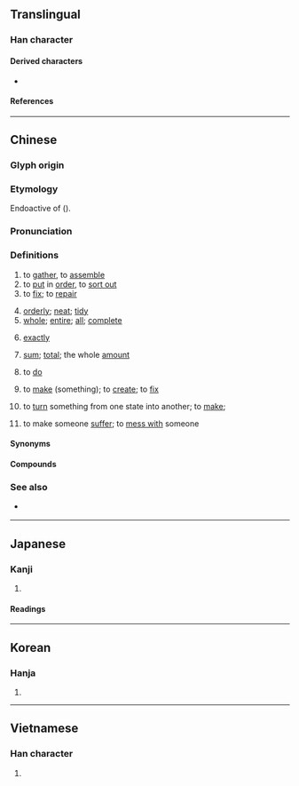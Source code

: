 {{also|𠢦}}
{{character info}}
==Translingual==
{{stroke order|strokes=16}}

===Han character===
{{Han char|rn=66|rad=攴|as=12|sn=16|four=58101|canj=DKMYM|ids=⿱敕正}}

====Derived characters====
* {{l|mul|[[𡓟]]}}

====References====
{{Han ref|kx=0475.321|dkj=13394|hdz=21477.080|uh=6574}}

----

==Chinese==
{{zh-forms|ss=𰋞}}

===Glyph origin===
{{Han etym}}
{{Han compound|敕|正|c1=s|c2=p|ls=psc}}

===Etymology===
Endoactive of {{och-l|正|id=1}} ({{zh-ref|Schuessler, 2007}}).

===Pronunciation===
{{zh-pron
|m=zhěng
|ma=Zh-zhěng.oga
|c=zing2
|h=pfs=cháng;gd=zen3/zang3
|h_note=Meixian: zen3 - literary; zang3 - vernacular
|md=cīng
|mn=ml,jj,tw:chéng
|mn-t=zian2
|w=2tsen
|mc=y
|oc=y
|cat=v,a,adv
}}

===Definitions===
{{zh-hanzi}}

# to [[gather]], to [[assemble]]
# to [[put]] in [[order]], to [[sort out]]
# to [[fix]]; to [[repair]]
#: {{zh-x|整 返 條 水喉 未 啊{aa3}？|Has the pipe been fixed?|C}}
# [[orderly]]; [[neat]]; [[tidy]]
# [[whole]]; [[entire]]; [[all]]; [[complete]]
#: {{zh-x|整 棟 樓 的 人 都 在 睡覺。|The people in the '''entire''' building are sleeping.}}
# [[exactly]]
#: {{zh-x|下午 三 點 整|three p.m. '''sharp'''}}
# [[sum]]; [[total]]; the whole [[amount]]
# {{lb|zh|dialectal Mandarin}} to [[do]]
#: {{zh-x|這 可 咋整 啊？|What do I '''do'''?|M-NE}}
# {{lb|zh|dialectal Mandarin|Cantonese}} to [[make]] (something); to [[create]]; to [[fix]]
#: {{zh-x|整 幾個 小菜|to '''fix''' a few side dishes|M-NE}}
#: {{zh-x|番茄{ke2} 應該 點 整？|How do I '''cook''' tomatoes?|C}}
#: {{zh-x|我 整 咗 蛋{daan6}撻{taat1} 但係 冇 人 食。|I '''made''' egg tarts but no one ate any.|C}}
#: {{zh-x|佢哋 整 咗 個 a{e}pp{1}。|They '''made''' an app.|C}}
# {{lb|zh|dialectal Mandarin|Cantonese}} to [[turn]] something from one state into another; to [[make]]; {{n-g|forming a causative.}}
#: {{zh-x|整爛|to break, to shatter|C}}
#: {{zh-x|整 直|to straighten|C}}
#: {{zh-x|整 大|to enlarge|C}}
#: {{zh-x|整 冧{lam3}|to topple|C}}
# {{lb|zh|colloquial}} to make someone [[suffer]]; to [[mess with]] someone

====Synonyms====
{{zh-dial}}

====Compounds====
{{zh-der|整個|一整天|不整|不整不齊|不整合|不整脈|不整齊花|修整|停眠整宿|公司重整|分工整合|勻整|化整為零|化零為整|合零為整|咬合調整|嚴整|好整以暇|完整|工整|平平整整|平整|平頭整臉|彙整|心律不整|恭肅嚴整|整人|整人遊戲|整修|整備|整兵|整合|整地|整型|整型外科|整夜|整天|整套|整容|整容術|整年|整廠輸出|整建|整手甲|整扮|整排|整整|整整齊齊|整數|整日|整束|整枝|整治|整流|整流器|整流罩|整潔|整理|整編|整肅|整臉|整臉子|整莊|整衣|整衣斂容|整補|整裝|整裝待發|整襟危坐|整躬率物|整軍|整軍經武|整鈔|整錠|整除|整頓|整風|整飭|整飯|整體|整體性|整點|整齊|整齊劃一|整齊花|正整數|河道整治|盤整|社會整合|科際整合|端整|衣冠不整|衣衫不整|調整|逆向整合|重整|重整人|重整旗鼓|釐整|零存整付|齊整|齊整如一|齊齊整整|整定}}

===See also===
* {{qualifier|Cantonese}} {{zh-l|搞|gaau2}}

{{zh-cat|Intermediate}}

----

==Japanese==

===Kanji===
{{ja-kanji|grade=3|rs=攴11}}

# {{rfdef|ja|sort=攴11}}

====Readings====
{{ja-readings
|goon=しょう
|kanon=せい
|kun=ととの-える, ととの-う
}}

----

==Korean==

===Hanja===
{{ko-hanja|가지런하다|가지런할|정}}

# {{rfdef|ko|sort=攴11}}

----

==Vietnamese==

===Han character===
{{vi-readings|reading=chỉnh, chệnh, chểnh, xiềng, chửng, chỉn|rs=攴11}}

# {{rfdef|vi|sort=攴11}}